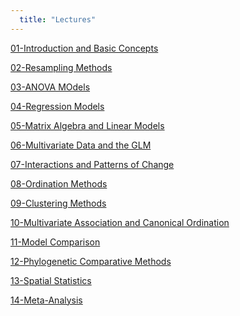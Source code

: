 ```yaml
---
  title: "Lectures"
---
```


[01-Introduction and Basic Concepts](https://deanadams.github.io/2019-Glasgow/Lectures/01-IntroHistory.html)

[02-Resampling Methods](https://deanadams.github.io/2019-Glasgow/Lectures/02-Matrix-Algebra.html)

[03-ANOVA MOdels](https://deanadams.github.io/2019-Glasgow/Lectures/03-Superimposition.html)

[04-Regression Models](https://deanadams.github.io/2019-Glasgow/Lectures/04-ShapeVariablesSpaces.html)

[05-Matrix Algebra and Linear Models](https://deanadams.github.io/2019-Glasgow/Lectures/05-Semilandmarks.html)

[06-Multivariate Data and the GLM](https://deanadams.github.io/2019-Glasgow/Lectures/06-ShapeCovariation.html)

[07-Interactions and Patterns of Change](https://deanadams.github.io/2019-Glasgow/Lectures/07-GroupDifferences.html)

[08-Ordination Methods](https://deanadams.github.io/2019-Glasgow/Lectures/08-PTA.html)

[09-Clustering Methods](https://deanadams.github.io/2019-Glasgow/Lectures/09-Allometry.html)

[10-Multivariate Association and Canonical Ordination](https://deanadams.github.io/2019-Glasgow/Lectures/10-PhyCompMethods.html)

[11-Model Comparison](https://deanadams.github.io/2019-Glasgow/Lectures/11-Asymmetry.html)

[12-Phylogenetic Comparative Methods](https://deanadams.github.io/2019-Glasgow/Lectures/12-MissingData.html)

[13-Spatial Statistics](https://deanadams.github.io/2019-Glasgow/Lectures/13-IntegrationModularity.html)

[14-Meta-Analysis](https://deanadams.github.io/2019-Glasgow/Lectures/14-Disparity.html)
